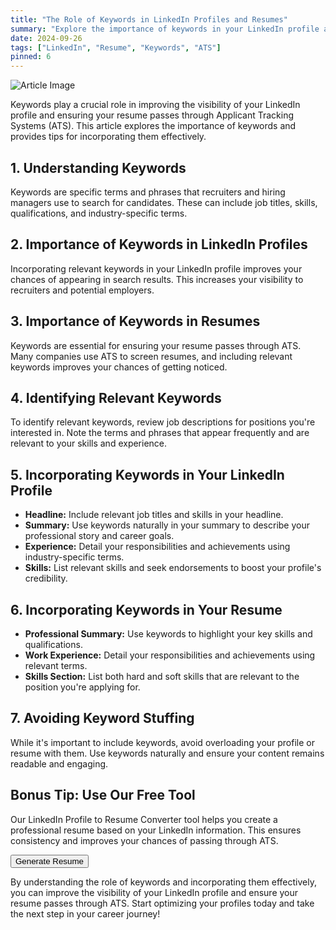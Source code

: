 ```yaml
---
title: "The Role of Keywords in LinkedIn Profiles and Resumes"
summary: "Explore the importance of keywords in your LinkedIn profile and resume to improve visibility and ATS compatibility."
date: 2024-09-26
tags: ["LinkedIn", "Resume", "Keywords", "ATS"]
pinned: 6
---
```


![Article Image](https://images.unsplash.com/photo-1586281380349-632531db7ed4?ixlib=rb-4.0.3&ixid=M3wxMjA3fDB8MHxwaG90by1wYWdlfHx8fGVufDB8fHx8fA%3D%3D&auto=format&fit=crop&w=2070&q=80)

Keywords play a crucial role in improving the visibility of your LinkedIn profile and ensuring your resume passes through Applicant Tracking Systems (ATS). This article explores the importance of keywords and provides tips for incorporating them effectively.

## 1. Understanding Keywords

Keywords are specific terms and phrases that recruiters and hiring managers use to search for candidates. These can include job titles, skills, qualifications, and industry-specific terms.

## 2. Importance of Keywords in LinkedIn Profiles

Incorporating relevant keywords in your LinkedIn profile improves your chances of appearing in search results. This increases your visibility to recruiters and potential employers.

## 3. Importance of Keywords in Resumes

Keywords are essential for ensuring your resume passes through ATS. Many companies use ATS to screen resumes, and including relevant keywords improves your chances of getting noticed.

## 4. Identifying Relevant Keywords

To identify relevant keywords, review job descriptions for positions you're interested in. Note the terms and phrases that appear frequently and are relevant to your skills and experience.

## 5. Incorporating Keywords in Your LinkedIn Profile

- **Headline:** Include relevant job titles and skills in your headline.
- **Summary:** Use keywords naturally in your summary to describe your professional story and career goals.
- **Experience:** Detail your responsibilities and achievements using industry-specific terms.
- **Skills:** List relevant skills and seek endorsements to boost your profile's credibility.

## 6. Incorporating Keywords in Your Resume

- **Professional Summary:** Use keywords to highlight your key skills and qualifications.
- **Work Experience:** Detail your responsibilities and achievements using relevant terms.
- **Skills Section:** List both hard and soft skills that are relevant to the position you're applying for.

## 7. Avoiding Keyword Stuffing

While it's important to include keywords, avoid overloading your profile or resume with them. Use keywords naturally and ensure your content remains readable and engaging.

## Bonus Tip: Use Our Free Tool

Our LinkedIn Profile to Resume Converter tool helps you create a professional resume based on your LinkedIn information. This ensures consistency and improves your chances of passing through ATS.

[<Button>Generate Resume</Button>](https://dhairya.ai/tools/linkedin-profile-to-resume)

By understanding the role of keywords and incorporating them effectively, you can improve the visibility of your LinkedIn profile and ensure your resume passes through ATS. Start optimizing your profiles today and take the next step in your career journey!
